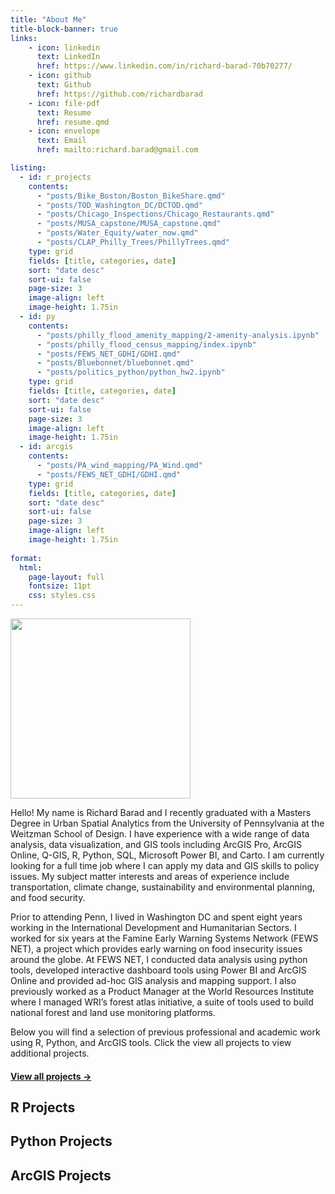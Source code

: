 ```yaml
---
title: "About Me"
title-block-banner: true
links:
    - icon: linkedin
      text: LinkedIn
      href: https://www.linkedin.com/in/richard-barad-70b70277/
    - icon: github
      text: Github
      href: https://github.com/richardbarad
    - icon: file-pdf
      text: Resume
      href: resume.qmd
    - icon: envelope
      text: Email
      href: mailto:richard.barad@gmail.com

listing:
  - id: r_projects
    contents:
      - "posts/Bike_Boston/Boston_BikeShare.qmd"
      - "posts/TOD_Washington_DC/DCTOD.qmd"
      - "posts/Chicago_Inspections/Chicago_Restaurants.qmd"
      - "posts/MUSA_capstone/MUSA_capstone.qmd"
      - "posts/Water_Equity/water_now.qmd"
      - "posts/CLAP_Philly_Trees/PhillyTrees.qmd"
    type: grid
    fields: [title, categories, date]
    sort: "date desc"
    sort-ui: false
    page-size: 3
    image-align: left
    image-height: 1.75in
  - id: py
    contents:
      - "posts/philly_flood_amenity_mapping/2-amenity-analysis.ipynb"
      - "posts/philly_flood_census_mapping/index.ipynb"
      - "posts/FEWS_NET_GDHI/GDHI.qmd"
      - "posts/Bluebonnet/bluebonnet.qmd"
      - "posts/politics_python/python_hw2.ipynb"
    type: grid
    fields: [title, categories, date]
    sort: "date desc"
    sort-ui: false
    page-size: 3
    image-align: left
    image-height: 1.75in
  - id: arcgis
    contents:
      - "posts/PA_wind_mapping/PA_Wind.qmd"
      - "posts/FEWS_NET_GDHI/GDHI.qmd"
    type: grid
    fields: [title, categories, date]
    sort: "date desc"
    sort-ui: false
    page-size: 3
    image-align: left
    image-height: 1.75in
    
format: 
  html:
    page-layout: full
    fontsize: 11pt
    css: styles.css
---
```



::: {.grid}

<!-- Left column has a width of 4/12 and shows a picture of me -->
::: {.g-col-3}
::: {.left-align}


![](images/rbarad-profile.jpg){width=3in}

:::
:::

<!-- Text gets a column with width 8/12 -->
::: {.g-col-9}
::: {.left-align}

Hello! My name is Richard Barad and I recently graduated with a Masters Degree in Urban Spatial Analytics from the University of Pennsylvania at the Weitzman School of Design. I have experience with a wide range of data analysis, data visualization, and GIS tools including ArcGIS Pro, ArcGIS Online, Q-GIS, R, Python, SQL, Microsoft Power BI, and Carto. I am currently looking for a full time job where I can apply my data and GIS skills to policy issues. My subject matter interests and areas of experience include transportation, climate change, sustainability and environmental planning, and food security. 

Prior to attending Penn, I lived in Washington DC and spent eight years working in the International Development and Humanitarian Sectors. I worked for six years at the Famine Early Warning Systems Network (FEWS NET), a project which provides early warning on food insecurity issues around the globe. At FEWS NET, I conducted data analysis using python tools, developed interactive dashboard tools using Power BI and ArcGIS Online and provided ad-hoc GIS analysis and mapping support. I also previously worked as a Product Manager at the World Resources Institute where I managed WRI’s forest atlas initiative, a suite of tools used to build national forest and land use monitoring platforms.

Below you will find a selection of previous professional and academic work using R, Python, and ArcGIS tools. Click the view all projects to view additional projects. 

:::

::: 

:::

#### [View all projects &rarr;](/portfolio.html)

## R Projects

::: {#r_projects}
:::

## Python Projects

::: {#py}
:::

## ArcGIS Projects

::: {#arcgis}
:::



